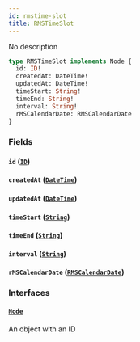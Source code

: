 ```yaml
---
id: rmstime-slot
title: RMSTimeSlot
---
```


No description

```graphql
type RMSTimeSlot implements Node {
  id: ID!
  createdAt: DateTime!
  updatedAt: DateTime!
  timeStart: String!
  timeEnd: String!
  interval: String!
  rMSCalendarDate: RMSCalendarDate
}
```

### Fields

#### `id` ([`ID`](../../rate-manager-service/scalars/id))

#### `createdAt` ([`DateTime`](../../rate-manager-service/scalars/date-time))

#### `updatedAt` ([`DateTime`](../../rate-manager-service/scalars/date-time))

#### `timeStart` ([`String`](../../rate-manager-service/scalars/string))

#### `timeEnd` ([`String`](../../rate-manager-service/scalars/string))

#### `interval` ([`String`](../../rate-manager-service/scalars/string))

#### `rMSCalendarDate` ([`RMSCalendarDate`](../../rate-manager-service/objects/rmscalendar-date))

### Interfaces

#### [`Node`](../../rate-manager-service/interfaces/node)

An object with an ID
